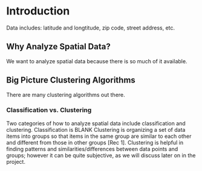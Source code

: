 <!-- The {.unnumbered} option here means that the introduction will be "Chapter 0." -->

\onehalfspacing

# Introduction {.unnumbered}
Data includes: latitude and longtitude, zip code, street address, etc. 

## Why Analyze Spatial Data?
We want to analyze spatial data because there is so much of it available. 

## Big Picture Clustering Algorithms
There are many clustering algorithms out there. 

### Classification vs. Clustering
Two categories of how to analyze spatial data include classification and clustering. Classification is BLANK
Clustering is organizing a set of data items into groups so that items in the same group are similar to each other and different from those in other groups [Rec 1]. Clustering is helpful in finding patterns and similarities/differences between data points and groups; however it can be quite subjective, as we will discuss later on in the project. 